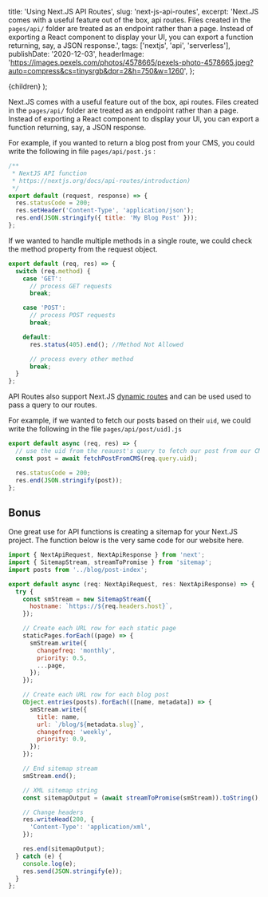
  title: 'Using Next.JS API Routes',
  slug: 'next-js-api-routes',
  excerpt:
    'Next.JS comes with a useful feature out of the box, api routes. Files created in the `pages/api/` folder are treated as an endpoint rather than a page. Instead of exporting a React component to display your UI, you can export a function returning, say, a JSON response.',
  tags: ['nextjs', 'api', 'serverless'],
  publishDate: '2020-12-03',
  headerImage:
    'https://images.pexels.com/photos/4578665/pexels-photo-4578665.jpeg?auto=compress&cs=tinysrgb&dpr=2&h=750&w=1260',
};

  <PostLayout meta={meta}>{children}</PostLayout>
);

Next.JS comes with a useful feature out of the box, api routes. Files created in the `pages/api/` folder are treated as an endpoint rather than a page. Instead of exporting a React component to display your UI, you can export a function returning, say, a JSON response.

For example, if you wanted to return a blog post from your CMS, you could write the following in file `pages/api/post.js` :

```js
/**
 * NextJS API function
 * https://nextjs.org/docs/api-routes/introduction)
 */
export default (request, response) => {
  res.statusCode = 200;
  res.setHeader('Content-Type', 'application/json');
  res.end(JSON.stringify({ title: 'My Blog Post' }));
};
```

If we wanted to handle multiple methods in a single route, we could check the method property from the request object.

```js
export default (req, res) => {
  switch (req.method) {
    case 'GET':
      // process GET requests
      break;

    case 'POST':
      // process POST requests
      break;

    default:
      res.status(405).end(); //Method Not Allowed

      // process every other method
      break;
  }
};
```

API Routes also support Next.JS [dynamic routes](https://nextjs.org/docs/routing/dynamic-routes) and can be used used to pass a query to our routes.

For example, if we wanted to fetch our posts based on their `uid`, we could write the following in the file `pages/api/post/uid].js`

```js
export default async (req, res) => {
  // use the uid from the reauest's query to fetch our post from our CMS
  const post = await fetchPostFromCMS(req.query.uid);

  res.statusCode = 200;
  res.end(JSON.stringify(post));
};
```

## Bonus

One great use for API functions is creating a sitemap for your Next.JS project. The function below is the very same code for our website here.

```js
import { NextApiRequest, NextApiResponse } from 'next';
import { SitemapStream, streamToPromise } from 'sitemap';
import posts from '../blog/post-index';

export default async (req: NextApiRequest, res: NextApiResponse) => {
  try {
    const smStream = new SitemapStream({
      hostname: `https://${req.headers.host}`,
    });

    // Create each URL row for each static page
    staticPages.forEach((page) => {
      smStream.write({
        changefreq: 'monthly',
        priority: 0.5,
        ...page,
      });
    });

    // Create each URL row for each blog post
    Object.entries(posts).forEach(([name, metadata]) => {
      smStream.write({
        title: name,
        url: `/blog/${metadata.slug}`,
        changefreq: 'weekly',
        priority: 0.9,
      });
    });

    // End sitemap stream
    smStream.end();

    // XML sitemap string
    const sitemapOutput = (await streamToPromise(smStream)).toString();

    // Change headers
    res.writeHead(200, {
      'Content-Type': 'application/xml',
    });

    res.end(sitemapOutput);
  } catch (e) {
    console.log(e);
    res.send(JSON.stringify(e));
  }
};
```
